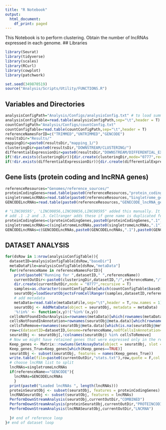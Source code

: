 ```yaml
---
title: "R Notebook"
output:
  html_document:
    df_print: paged
---
```


This Notebook is to perform clustering. Obtain the number of lncRNAs expressed in each genome.
## Libraries
```r
library(Seurat)
library(tidyverse)
library(scales)
library(RCurl)
library(cowplot)
library(patchwork)

set.seed(349870519)
source("Analysis/Scripts/Utility/FUNCTIONS.R")
```

## Variables and Directories
```r
analysisConfigPath="Analysis/Configs/analysisConfig.txt" # to load summary files
analysisConfigTable=read.table(analysisConfigPath,sep="\t",header = T)
countConfigPath="Analysis/Configs/countConfig.txt"
countConfigTable=read.table(countConfigPath,sep="\t",header = T)
referenceNamesForID=c("TRIMMED","UNTRIMMED","GENCODE")
resultsDir="Results/"
mappingDir=paste0(resultsDir,"mapping_1/")
clusteringDir=paste0(resultsDir,"DOWNSTREAM/CLUSTERING/")
differentialExpressionDir=paste0(resultsDir,"DOWNSTREAM/DIFFERENTIAL_EXPRESSION/")
if(!dir.exists(clusteringDir)){dir.create(clusteringDir,mode="0777",recursive = T)}
if(!dir.exists(differentialExpressionDir)){dir.create(differentialExpressionDir,mode="0777",recursive = T)}

```
## Gene lists (protein coding and lncRNA genes)
```r
referenceResources="Genomes/reference_sources/"
proteinCodingGenes=read.table(paste0(referenceResources,"protein_coding_genenames_and_ids_unique.txt"), quote = "",row.names=NULL,sep="\t")[[1]]
singletromeLncRNAs=read.table(paste0(referenceResources,"Singletrome_genenames_and_ids_unique.txt"), quote = "",row.names=NULL,sep="\t")[[1]]
GENCODELncRNAs=read.table(paste0(referenceResources,"GENECODE_lncRNA_genenames_and_ids_unique.txt"), quote = "",row.names=NULL,sep="\t")[[1]]

# "LINC00595', 'LINC00856,LINC00856,LINC00595" added this manually. It is from lncExpDB
# add .1 .2 and .3. Cellranger adds these if gene name is duplicated for different gene ids
proteinCodingGenes=c(proteinCodingGenes,paste0(proteinCodingGenes,".1"),paste0(proteinCodingGenes,".2"),paste0(proteinCodingGenes,".3"),paste0(proteinCodingGenes,".4"))
singletromeLncRNAs=c(singletromeLncRNAs,paste0(singletromeLncRNAs,".1"),paste0(singletromeLncRNAs,".2"),paste0(singletromeLncRNAs,".3"),paste0(singletromeLncRNAs,".4"),"LINC00595', 'LINC00856,LINC00856,LINC00595")
GENCODELncRNAs=c(GENCODELncRNAs,paste0(GENCODELncRNAs,".1"),paste0(GENCODELncRNAs,".2"),paste0(GENCODELncRNAs,".3"))
```

## DATASET ANALYSIS
```r
for(dsRow in 1:nrow(analysisConfigTable)){
  datasetID=analysisConfigTable[dsRow,"baseDir"]
  metaDataFile=analysisConfigTable[dsRow,"metaData"]
  for(referenceName in referenceNamesForID){
    print(paste0("Running for ",datasetID," ",referenceName))
    currentOutDir<-paste0(clusteringDir,datasetID,"/",referenceName,"/")
    dir.create(currentOutDir,mode = "0777",recursive = T)
    samples=as.character(countConfigTable[which(countConfigTable$baseDir==datasetID),"id"])
    seuratObj=loadSeuratObjectsFromCellRanger(samples,datasetID,referenceName)
    # add metadata
    metaData=read.table(metaDataFile,sep="\t",header = T,row.names = 1)
    seuratObj <- AddMetaData(object = seuratObj, metadata = metaData)
    '%!in%' <- function(x,y)!('%in%'(x,y))
  cellsNotFoundInOurAnalysis=rownames(metaData)[which(rownames(metaData) %!in% rownames(seuratObj@meta.data))]
  cellsNotFoundInAnnotation=rownames(seuratObj@meta.data)[which(rownames(seuratObj@meta.data) %!in% rownames(metaData))]
  cellsToRemove=rownames(seuratObj@meta.data)[which(is.na(seuratObj@meta.data$celltype))]
  row=c(datasetID=datasetID,Genome=referenceName,noOfCellsInAnnotation=nrow(metaData),noOfCellsInOurAnalysis=nrow(seuratObj@meta.data),cellsNotFoundInOurAnalysis=length(cellsNotFoundInOurAnalysis),cellsNotFoundInAnnotation=length(cellsNotFoundInAnnotation),cellsToRemove=length(cellsToRemove))
  seuratObj <- seuratObj[,!colnames(seuratObj) %in% cellsToRemove]
  # Now we might have retained genes that were expressed only in the removed cells. We need to remove those genes
  Keep_genes <- Matrix::rowSums(GetAssayData(object = seuratObj, slot = "counts")) >= 1
  Keep_genes_True=Keep_genes[which(Keep_genes==TRUE)]
  seuratObj <- subset(seuratObj, features = names(Keep_genes_True))
  write.table(file=paste0(currentOutDir,"stats.txt"),row,quote = F,col.names = F,sep="\t")
  # choose lncRNA list to split
  lncRNAs=singletromeLncRNAs
  if(referenceName=="GENCODE"){
    lncRNAs=GENCODELncRNAs
    }
  print(paste0("Loaded lncRNAs ", length(lncRNAs)))
  proteinSeuratObj <- subset(seuratObj, features = proteinCodingGenes)
  lncRNASeuratObj <- subset(seuratObj, features = lncRNAs)
  PerformDownStreamAnalysis(seuratObj,currentOutDir,"COMBINED")
  PerformDownStreamAnalysis(proteinSeuratObj,currentOutDir,"PROTEINCODING")
  PerformDownStreamAnalysis(lncRNASeuratObj,currentOutDir,"LNCRNA")
  
  }# end of reference loop
}# end of dataset loop
```
